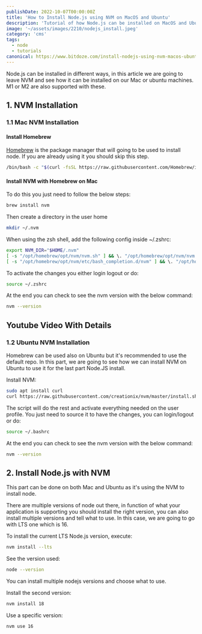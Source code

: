 ```yaml
---
publishDate: 2022-10-07T00:00:00Z
title: 'How to Install Node.js using NVM on MacOS and Ubuntu'
description: 'Tutorial of how Node.js can be installed on MacOS and Ubuntu to start your node projects.'
image: '~/assets/images/2210/nodejs_install.jpeg'
category: 'cms'
tags:
  - node
  - tutorials
canonical: https://www.bitdoze.com/install-nodejs-using-nvm-macos-ubuntu/
---
```



Node.js can be installed in different ways, in this article we are going to leave NVM and see how it can be installed on our Mac or ubuntu machines. M1 or M2 are also supported with these.

## 1. NVM Installation

### 1.1 Mac NVM Installation

#### Install Homebrew

[Homebrew](https://brew.sh/) is the package manager that will going to be used to install node. If you are already using it you should skip this step.

```bash
/bin/bash -c "$(curl -fsSL https://raw.githubusercontent.com/Homebrew/install/HEAD/install.sh)"
```

#### Install NVM with Homebrew on Mac

To do this you just need to follow the below steps:

```bash
brew install nvm
```

Then create a directory in the user home

```bash
mkdir ~/.nvm
```

When using the zsh shell, add the following config inside ~/.zshrc:

```bash
export NVM_DIR="$HOME/.nvm"
[ -s "/opt/homebrew/opt/nvm/nvm.sh" ] && \. "/opt/homebrew/opt/nvm/nvm.sh"  # This loads nvm
[ -s "/opt/homebrew/opt/nvm/etc/bash_completion.d/nvm" ] && \. "/opt/homebrew/opt/nvm/etc/bash_completion.d/nvm"
```

To activate the changes you either login logout or do:

```bash
source ~/.zshrc
```

At the end you can check to see the nvm version with the below command:

```bash
nvm --version
```

## Youtube Video With Details

<YouTubeEmbed
  url="https://www.youtube.com/embed/XXrZHWKTJfg"
  label="How to Install Node.js using NVM on MacOS and Ubuntu"
/>

### 1.2 Ubuntu NVM Installation

Homebrew can be used also on Ubuntu but it's recommended to use the default repo. In this part, we are going to see how we can install NVM on Ubuntu to use it for the last part Node.JS install.

Install NVM:

```bash
sudo apt install curl
curl https://raw.githubusercontent.com/creationix/nvm/master/install.sh | bash
```

The script will do the rest and activate everything needed on the user profile.
You just need to source it to have the changes, you can login/logout or do:

```bash
source ~/.bashrc
```

At the end you can check to see the nvm version with the below command:

```bash
nvm --version
```

## 2. Install Node.js with NVM

This part can be done on both Mac and Ubuntu as it's using the NVM to install node.

There are multiple versions of node out there, in function of what your application is supporting you should install the right version, you can also install multiple versions and tell what to use.
In this case, we are going to go with LTS one which is 16.

To install the current LTS Node.js version, execute:

```bash
nvm install --lts
```

See the version used:

```bash
node --version
```

You can install multiple nodejs versions and choose what to use.

Install the second version:

```bash
nvm install 18
```

Use a specific version:

```bash
nvm use 16
```

